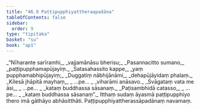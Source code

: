 ```yaml
---
title: "46.9 Paṭṭipupphiyattheraapadāna"
tableOfContents: false
sidebar:
  order: 9
type: "tipitaka"
basket: "su"
book: "ap1"
---
```



<DynamicBreadcrumb />

<Division number="58" book="ap1" bookNo="20" page="433">

<Paragraph number="5952" type="verses" book="ap1">
_“Nīharante sarīramhi,_  
_vajjamānāsu bherisu;_  
_Pasannacitto sumano,_  
_paṭṭipupphamapūjayiṃ._  

</Paragraph>

</Division>
<Division number="59" book="ap1" bookNo="20" page="434">

<Paragraph number="5953" type="verses" book="ap1">
_Satasahassito kappe,_  
_yaṃ pupphamabhipūjayiṃ;_  
_Duggatiṃ nābhijānāmi,_  
_dehapūjāyidaṃ phalaṃ._  

</Paragraph>

</Division>
<Division number="60" book="ap1" bookNo="20" page="434">

<Paragraph number="5954" type="verses" book="ap1">
_Kilesā jhāpitā mayhaṃ,_  
_ …pe… _  
_viharāmi anāsavo._  

</Paragraph>

</Division>
<Division number="61" book="ap1" bookNo="20" page="434">

<Paragraph number="5955" type="verses" book="ap1">
_Svāgataṃ vata me āsi,_  
_ …pe… _  
_kataṃ buddhassa sāsanaṃ._  

</Paragraph>

</Division>
<Division number="62" book="ap1" bookNo="20" page="434">

<Paragraph number="5956" type="verses" book="ap1">
_Paṭisambhidā catasso,_  
_ …pe… _  
_kataṃ buddhassa sāsanaṃ”._  

</Paragraph>

<Paragraph number="5957" book="ap1">
Itthaṃ sudaṃ āyasmā paṭṭipupphiyo thero imā gāthāyo abhāsitthāti.

</Paragraph>
</Division>

<Paragraph number="5958" type="center" book="ap1">
Paṭṭipupphiyattherassāpadānaṃ navamaṃ.
</Paragraph>
